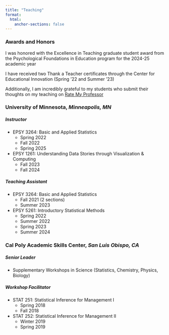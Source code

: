 ```yaml
---
title: "Teaching"
format:
  html:
    anchor-sections: false
---
```

### Awards and Honors

I was honored with the Excellence in Teaching graduate student award from the Psychological Foundations in Education program for the 2024-25 academic year

I have received two Thank a Teacher certificates through the Center for Educational Innovation (Spring '22 and Summer '23)  

Additionally, I am incredibly grateful to my students who submit their thoughts on my teaching on [Rate My Professor](https://www.ratemyprofessors.com/professor/2742423)

### **University of Minnesota, *Minneapolis, MN* **

##### Instructor

-   EPSY 3264: Basic and Applied Statistics
    -   Spring 2022
    -   Fall 2022
    -   Spring 2025
-   EPSY 1261: Understanding Data Stories through Visualization & Computing
    -   Fall 2023
    -   Fall 2024

##### Teaching Assistant

-   EPSY 3264: Basic and Applied Statistics
    -   Fall 2021 (2 sections)
    -   Summer 2023
-   EPSY 5261: Introductory Statistical Methods
    -   Spring 2022
    -   Summer 2022
    -   Spring 2023
    -   Summer 2024
         
           
### **Cal Poly Academic Skills Center, *San Luis Obispo, CA* **
##### Senior Leader

-   Supplementary Workshops in Science (Statistics, Chemistry, Physics, Biology)

##### Workshop Facilitator

-   STAT 251: Statistical Inference for Management I
    -   Spring 2018
    -   Fall 2018
-   STAT 252: Statistical Inference for Management II
    -   Winter 2019
    -   Spring 2019
